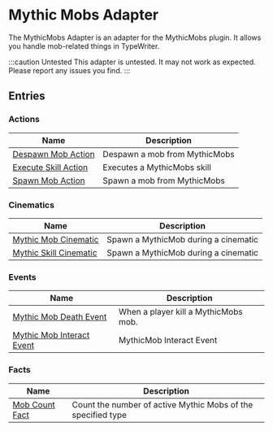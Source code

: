 # Mythic Mobs Adapter

The MythicMobs Adapter is an adapter for the MythicMobs plugin. It allows you handle mob-related things in TypeWriter.

:::caution Untested
This adapter is untested. It may not work as expected. Please report any issues you find.
:::

## Entries

### Actions

| Name | Description |
| ---- | ----------- |
| [Despawn Mob Action](./entries/action/despawn_mythicmobs_mob.mdx) | Despawn a mob from MythicMobs |
| [Execute Skill Action](./entries/action/execute_mythicmob_skill.mdx) | Executes a MythicMobs skill |
| [Spawn Mob Action](./entries/action/spawn_mythicmobs_mob.mdx) | Spawn a mob from MythicMobs |

### Cinematics

| Name | Description |
| ---- | ----------- |
| [Mythic Mob Cinematic](./entries/cinematic/mythicmob_cinematic.mdx) | Spawn a MythicMob during a cinematic |
| [Mythic Skill Cinematic](./entries/cinematic/mythicskill_cinematic.mdx) | Spawn a MythicMob during a cinematic |

### Events

| Name | Description |
| ---- | ----------- |
| [Mythic Mob Death Event](./entries/event/on_mythic_mob_die.mdx) | When a player kill a MythicMobs mob. |
| [Mythic Mob Interact Event](./entries/event/mythicmobs_interact_event.mdx) | MythicMob Interact Event |

### Facts

| Name | Description |
| ---- | ----------- |
| [Mob Count Fact](./entries/fact/mythic_mob_count_fact.mdx) | Count the number of active Mythic Mobs of the specified type |


